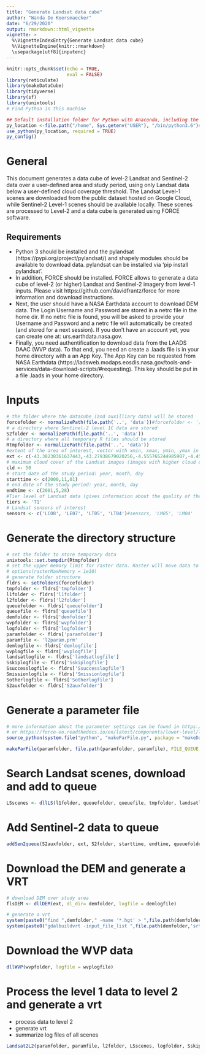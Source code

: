 ```yaml
---
title: "Generate Landsat data cube"
author: "Wanda De Keersmaecker"
date: "6/29/2020"
output: rmarkdown::html_vignette
vignette: >
  %\VignetteIndexEntry{Generate Landsat data cube}
  %\VignetteEngine{knitr::rmarkdown}
  \usepackage[utf8]{inputenc}
---
```


```r
knitr::opts_chunk$set(echo = TRUE, 
                      eval = FALSE)
library(reticulate)
library(makeDataCube)
library(tidyverse)
library(sf)
library(unixtools)
# Find Python in this machine
```

```r
## Default installation folder for Python with Anaconda, including the user name
py_location <-file.path("/home", Sys.getenv("USER"), "/bin/python3.6")#"/usr/bin/python3.6"#file.path("/home", Sys.getenv("USER"), "anaconda3/bin/python")
use_python(py_location, required = TRUE)
py_config()
```

# General
This document generates a data cube of level-2 Landsat and Sentinel-2 data over a user-defined area and study period, using only Landsat data below a user-defined cloud coverage threshold. The Landsat Level-1 scenes are downloaded from the public dataset hosted on Google Cloud, while Sentinel-2 Level-1 scenes should be available locally. These scenes are processed to Level-2 and a data cube is generated using FORCE software.

## Requirements
- Python 3 should be installed and the pylandsat (https://pypi.org/project/pylandsat/) and shapely modules should be available to download data. pylandsat can be installed via 'pip install pylandsat'.
- In addition, FORCE should be installed. FORCE allows to generate a data cube of level-2 (or higher) Landsat and Sentinel-2 imagery from level-1 inputs. Please visit https://github.com/davidfrantz/force for more information and download instructions. 
- Next, the user should have a NASA Earthdata account to download DEM data. The Login Username and Password are stored in a netrc file in the home dir. If no netrc file is found, you will be asked to provide your Username and Password and a netrc file will automatically be created (and stored for a next session). If you don't have an account yet, you can create one at: urs.earthdata.nasa.gov. 
- Finally, you need authentification to download data from the LAADS DAAC (WVP data). To that end, you need an create a .laads file is in your home directory with a an App Key. The App Key can be requested from NASA Earthdata (https://ladsweb.modaps.eosdis.nasa.gov/tools-and-services/data-download-scripts/#requesting). This key should be put in a file .laads in your home directory.

# Inputs
```r
# the folder where the datacube (and auxilliary data) will be stored
forcefolder <- normalizePath(file.path('..', 'data'))#forcefolder <- '/home/wanda/Documents/data/force'
# a directory where Sentinel-2 level 1C data are stored
S2folder <- normalizePath(file.path('..', 'data'))
# a directory where all temporary R files should be stored
Rtmpfolder <- normalizePath(file.path('..', 'data'))
#extent of the area of interest, vector with xmin, xmax, ymin, ymax in degrees
ext <- c(-43.38238361637443,-43.27938679020256,-4.555765244985907,-4.451717415449725)
# maximum cloud cover of the Landsat images (images with higher cloud cover will not be downloaded)
cld <- 50 
# start date of the study period: year, month, day
starttime <- c(2000,11,01)
# end date of the study period: year, month, day
endtime <- c(2001,5,28)
#Tier level of Landsat data (gives information about the quality of the data)
tiers <- 'T1'
# Landsat sensors of interest
sensors <- c('LC08', 'LE07', 'LT05', 'LT04')#sensors, 'LM05', 'LM04'
```

# Generate the directory structure
```r
# set the folder to store temporary data
unixtools::set.tempdir(Rtmpfolder)
# set the upper memory limit for raster data. Raster will move data to disk if it exceeds the upper limit (defaults to 100MB). 
# options(rasterMaxMemory = 1e10)
# generate folder structure
fldrs <- setFolders(forcefolder)
tmpfolder <- fldrs['tmpfolder']
l1folder <- fldrs['l1folder']
l2folder <- fldrs['l2folder']
queuefolder <- fldrs['queuefolder']
queuefile <- fldrs['queuefile']
demfolder <- fldrs['demfolder']
wvpfolder <- fldrs['wvpfolder']
logfolder <- fldrs['logfolder']
paramfolder <- fldrs['paramfolder']
paramfile <- 'l2param.prm'
demlogfile <- fldrs['demlogfile']
wvplogfile <- fldrs['wvplogfile']
landsatlogfile <- fldrs['landsatlogfile']
Sskiplogfile <- fldrs['Sskiplogfile']
Ssuccesslogfile <- fldrs['Ssuccesslogfile']
Smissionlogfile <- fldrs['Smissionlogfile']
Sotherlogfile <- fldrs['Sotherlogfile']
S2auxfolder <- fldrs['S2auxfolder']
```

# Generate a parameter file
```r
# more information about the parameter settings can be found in https://davidfrantz.github.io/tutorials/force-ard/l2-ard/
# or https://force-eo.readthedocs.io/en/latest/components/lower-level/level2/param.html
source_python(system.file("python", "makeParFile.py", package = "makeDataCube"))

makeParFile(paramfolder, file.path(paramfolder, paramfile), FILE_QUEUE = file.path(queuefolder, queuefile), DIR_LEVEL2 = l2folder, DIR_LOG = logfolder, DIR_TEMP = tmpfolder, FILE_DEM = file.path(demfolder,'srtm.vrt'), ORIGIN_LON = '-90', ORIGIN_LAT = '60', RESAMPLING = 'NN', DIR_WVPLUT = wvpfolder, RES_MERGE = 'REGRESSION',  NPROC = '1', NTHREAD = '1', DELAY = '10', OUTPUT_DST = 'TRUE',  OUTPUT_VZN = 'TRUE', OUTPUT_HOT = 'TRUE', OUTPUT_OVV = 'TRUE', DEM_NODATA= '-32768',TILE_SIZE = '3000',BLOCK_SIZE = '300')
```
 
# Search Landsat scenes, download and add to queue
```r
LSscenes <- dllLS(l1folder, queuefolder, queuefile, tmpfolder, landsatlogfile, ext, starttime, endtime, sensors, tiers, cld)
```

# Add Sentinel-2 data to queue
```r
addSen2queue(S2auxfolder, ext, S2folder, starttime, endtime, queuefolder, queuefile, l1folder)
```

# Download the DEM and generate a VRT
```r
# download DEM over study area
flsDEM <- dllDEM(ext, dl_dir= demfolder, logfile = demlogfile)

# generate a vrt
system(paste0("find ",demfolder," -name '*.hgt' > ",file.path(demfolder,'srtm.txt')), intern = TRUE, ignore.stderr = TRUE)
system(paste0("gdalbuildvrt -input_file_list ",file.path(demfolder,'srtm.txt')," ",file.path(demfolder,'srtm.vrt')))
```

# Download the WVP data
```r
dllWVP(wvpfolder, logfile = wvplogfile)
```

# Process the level 1 data to level 2 and generate a vrt

- process data to level 2
- generate vrt
- summarize log files of all scenes
```r
Landsat2L2(paramfolder, paramfile, l2folder, LSscenes, logfolder, Sskiplogfile, Ssuccesslogfile, Smissionlogfile, Sotherlogfile)
```

